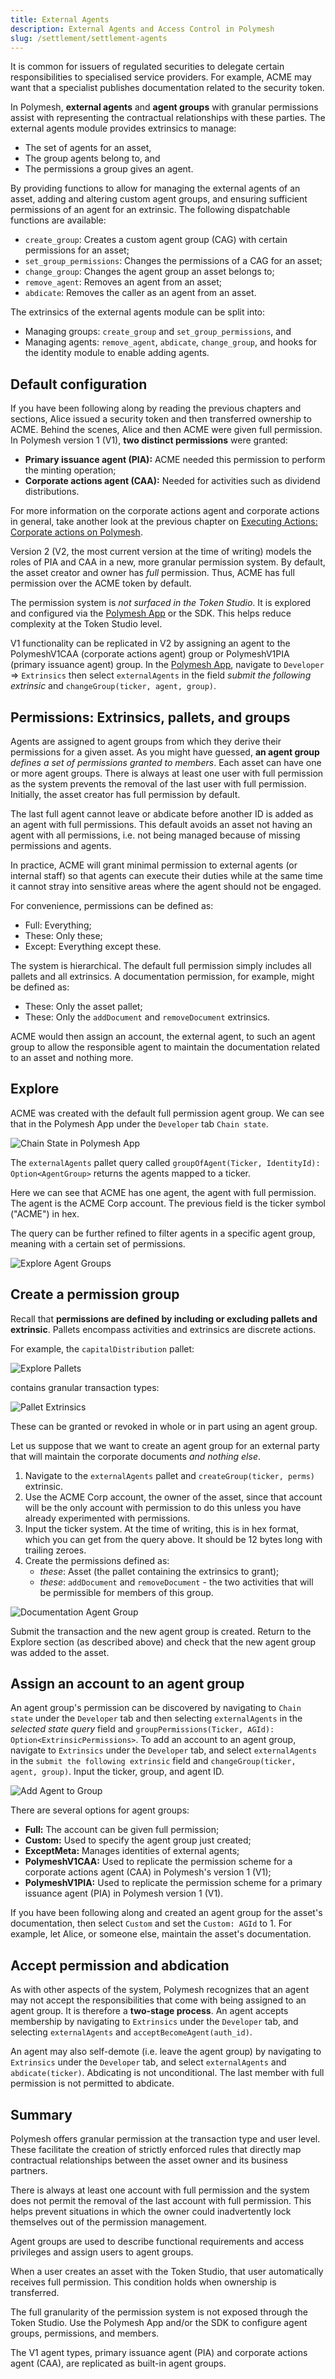 ```yaml
---
title: External Agents
description: External Agents and Access Control in Polymesh
slug: /settlement/settlement-agents
---
```



It is common for issuers of regulated securities to delegate certain responsibilities to specialised service providers. For example, ACME may want that a specialist publishes documentation related to the security token.

In Polymesh, **external agents** and **agent groups** with granular permissions assist with representing the contractual relationships with these parties. The external agents module provides extrinsics to manage:

* The set of agents for an asset,
* The group agents belong to, and
* The permissions a group gives an agent.

By providing functions to allow for managing the external agents of an asset, adding and altering custom agent groups, and ensuring sufficient permissions of an agent for an extrinsic. The following dispatchable functions are available:

* `create_group`: Creates a custom agent group (CAG) with certain permissions for an asset;
* `set_group_permissions`: Changes the permissions of a CAG for an asset;
* `change_group`: Changes the agent group an asset belongs to;
* `remove_agent`: Removes an agent from an asset;
* `abdicate`: Removes the caller as an agent from an asset.

The extrinsics of the external agents module can be split into:

* Managing groups: `create_group` and `set_group_permissions`, and
* Managing agents: `remove_agent`, `abdicate`, `change_group`, and hooks for the identity module to enable adding agents.

## Default configuration

If you have been following along by reading the previous chapters and sections, Alice issued a security token and then transferred ownership to ACME. Behind the scenes, Alice and then ACME were given full permission. In Polymesh version 1 (V1), **two distinct permissions** were granted:

* **Primary issuance agent (PIA):** ACME needed this permission to perform the minting operation;
* **Corporate actions agent (CAA):** Needed for activities such as dividend distributions.

<highlightBox type="tip">

For more information on the corporate actions agent and corporate actions in general, take another look at the previous chapter on [Executing Actions: Corporate actions on Polymesh](./actions/).

</highlightBox>

Version 2 (V2, the most current version at the time of writing) models the roles of PIA and CAA in a new, more granular permission system. By default, the asset creator and owner has _full_ permission. Thus, ACME has full permission over the ACME token by default.

The permission system is _not surfaced in the Token Studio_. It is explored and configured via the [Polymesh App](https://tooling-app.polymesh.live/) or the SDK. This helps reduce complexity at the Token Studio level.

<highlightBox type="info">

V1 functionality can be replicated in V2 by assigning an agent to the PolymeshV1CAA (corporate actions agent) group or PolymeshV1PIA (primary issuance agent) group. In the [Polymesh App](https://tooling-app.polymesh.live/), navigate to `Developer` => `Extrinsics` then select `externalAgents` in the field _submit the following extrinsic_ and `changeGroup(ticker, agent, group)`.

</highlightBox>

## Permissions: Extrinsics, pallets, and groups

Agents are assigned to agent groups from which they derive their permissions for a given asset. As you might have guessed, **an agent group** _defines a set of permissions granted to members_. Each asset can have one or more agent groups. There is always at least one user with full permission as the system prevents the removal of the last user with full permission. Initially, the asset creator has full permission by default.

<highlightBox type="info">

The last full agent cannot leave or abdicate before another ID is added as an agent with full permissions. This default avoids an asset not having an agent with all permissions, i.e. not being managed because of missing permissions and agents.

</highlightBox>

In practice, ACME will grant minimal permission to external agents (or internal staff) so that agents can execute their duties while at the same time it cannot stray into sensitive areas where the agent should not be engaged.

For convenience, permissions can be defined as:

* Full: Everything;
* These: Only these;
* Except: Everything except these.

The system is hierarchical. The default full permission simply includes all pallets and all extrinsics. A documentation permission, for example, might be defined as:

* These: Only the asset pallet;
* These: Only the `addDocument` and `removeDocument` extrinsics.

ACME would then assign an account, the external agent, to such an agent group to allow the responsible agent to maintain the documentation related to an asset and nothing more.

## Explore

ACME was created with the default full permission agent group. We can see that in the Polymesh App under the `Developer` tab `Chain state`.

![Chain State in Polymesh App](images/exploreChainState.png)

The `externalAgents` pallet query called `groupOfAgent(Ticker, IdentityId): Option<AgentGroup>` returns the agents mapped to a ticker.

Here we can see that ACME has one agent, the agent with full permission. The agent is the ACME Corp account. The previous field is the ticker symbol ("ACME") in hex.

The query can be further refined to filter agents in a specific agent group, meaning with a certain set of permissions.

![Explore Agent Groups](images/exploreTokenAgentGroups.png)

## Create a permission group

Recall that **permissions are defined by including or excluding pallets and extrinsic**. Pallets encompass activities and extrinsics are discrete actions.

For example, the `capitalDistribution` pallet:

![Explore Pallets](images/explorePallets.png)

contains granular transaction types:

![Pallet Extrinsics](images/palletExtrinsics.png)

These can be granted or revoked in whole or in part using an agent group.

Let us suppose that we want to create an agent group for an external party that will maintain the corporate documents _and nothing else_.

1. Navigate to the `externalAgents` pallet and `createGroup(ticker, perms)` extrinsic.
2. Use the ACME Corp account, the owner of the asset, since that account will be the only account with permission to do this unless you have already experimented with permissions.
3. Input the ticker system. At the time of writing, this is in hex format, which you can get from the query above. It should be 12 bytes long with trailing zeroes.
4. Create the permissions defined as:
   * _these_: Asset (the pallet containing the extrinsics to grant);
   * _these_: `addDocument` and `removeDocument` - the two activities that will be permissible for members of this group.

![Documentation Agent Group](images/documentAgentGroup.png)

Submit the transaction and the new agent group is created. Return to the Explore section (as described above) and check that the new agent group was added to the asset.

## Assign an account to an agent group

An agent group's permission can be discovered by navigating to `Chain state` under the `Developer` tab and then selecting `externalAgents` in the _selected state query_ field and `groupPermissions(Ticker, AGId): Option<ExtrinsicPermissions>`. To add an account to an agent group, navigate to `Extrinsics` under the `Developer` tab, and select `externalAgents` in the `submit the following extrinsic` field and `changeGroup(ticker, agent, group)`. Input the ticker, group, and agent ID.

![Add Agent to Group](images/addAgentToGroup.png)

There are several options for agent groups:

* **Full:** The account can be given full permission;
* **Custom:** Used to specify the agent group just created;
* **ExceptMeta:** Manages identities of external agents;
* **PolymeshV1CAA:** Used to replicate the permission scheme for a corporate actions agent (CAA) in Polymesh's version 1 (V1);
* **PolymeshV1PIA:** Used to replicate the permission scheme for a primary issuance agent (PIA) in Polymesh version 1 (V1).

If you have been following along and created an agent group for the asset's documentation, then select `Custom` and set the `Custom: AGId` to 1. For example, let Alice, or someone else, maintain the asset's documentation.

## Accept permission and abdication

As with other aspects of the system, Polymesh recognizes that an agent may not accept the responsibilities that come with being assigned to an agent group. It is therefore a **two-stage process**. An agent accepts membership by navigating to `Extrinsics` under the `Developer` tab, and selecting `externalAgents` and `acceptBecomeAgent(auth_id)`.

An agent may also self-demote (i.e. leave the agent group) by navigating to `Extrinsics` under the `Developer` tab, and select `externalAgents` and `abdicate(ticker)`. Abdicating is not unconditional. The last member with full permission is not permitted to abdicate.

## Summary

Polymesh offers granular permission at the transaction type and user level. These facilitate the creation of strictly enforced rules that directly map contractual relationships between the asset owner and its business partners.

There is always at least one account with full permission and the system does not permit the removal of the last account with full permission. This helps prevent situations in which the owner could inadvertently lock themselves out of the permission management.

Agent groups are used to describe functional requirements and access privileges and assign users to agent groups.

When a user creates an asset with the Token Studio, that user automatically receives full permission. This condition holds when ownership is transferred.

The full granularity of the permission system is not exposed through the Token Studio. Use the Polymesh App and/or the SDK to configure agent groups, permissions, and members.

The V1 agent types, primary issuance agent (PIA) and corporate actions agent (CAA), are replicated as built-in agent groups.

